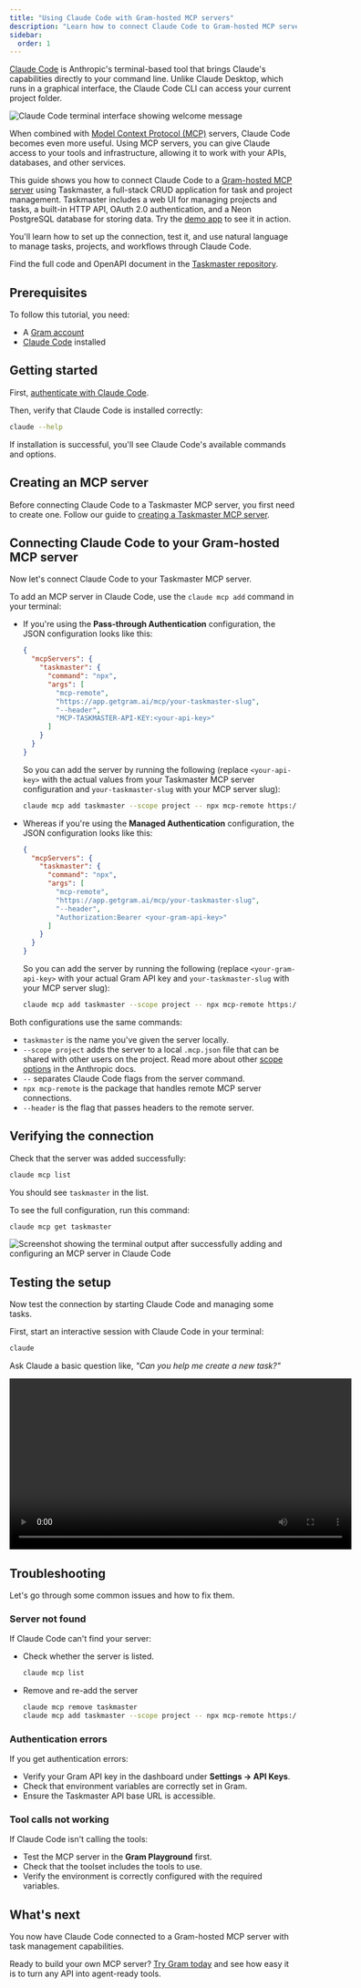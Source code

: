 ```yaml
---
title: "Using Claude Code with Gram-hosted MCP servers"
description: "Learn how to connect Claude Code to Gram-hosted MCP servers, giving Claude access to your APIs and tools directly from the terminal."
sidebar:
  order: 1
---
```


[Claude Code](https://docs.anthropic.com/en/docs/claude-code) is Anthropic's terminal-based tool that brings Claude's capabilities directly to your command line. Unlike Claude Desktop, which runs in a graphical interface, the Claude Code CLI can access your current project folder.

![Claude Code terminal interface showing welcome message](/img/guides/claude-code/claude-code-intro.png)

When combined with [Model Context Protocol (MCP)](https://modelcontextprotocol.io/) servers, Claude Code becomes even more useful. Using MCP servers, you can give Claude access to your tools and infrastructure, allowing it to work with your APIs, databases, and other services.

This guide shows you how to connect Claude Code to a [Gram-hosted MCP server](/blog/the-easiest-way-to-host-mcp-servers) using Taskmaster, a full-stack CRUD application for task and project management. Taskmaster includes a web UI for managing projects and tasks, a built-in HTTP API, OAuth 2.0 authentication, and a Neon PostgreSQL database for storing data. Try the [demo app](https://taskmaster-speakeasyapi.vercel.app/) to see it in action.

You'll learn how to set up the connection, test it, and use natural language to manage tasks, projects, and workflows through Claude Code.

Find the full code and OpenAPI document in the [Taskmaster repository](https://github.com/speakeasy-api/taskmaster).

## Prerequisites

To follow this tutorial, you need:

- A [Gram account](https://app.getgram.ai)
- [Claude Code](https://docs.anthropic.com/en/docs/claude-code) installed

## Getting started

First, [authenticate with Claude Code](https://docs.anthropic.com/en/docs/claude-code/setup).

Then, verify that Claude Code is installed correctly:

```bash
claude --help
```

If installation is successful, you'll see Claude Code's available commands and options.

## Creating an MCP server

Before connecting Claude Code to a Taskmaster MCP server, you first need to create one. Follow our guide to [creating a Taskmaster MCP server](/examples/creating-taskmaster-mcp-server).

## Connecting Claude Code to your Gram-hosted MCP server

Now let's connect Claude Code to your Taskmaster MCP server.

To add an MCP server in Claude Code, use the `claude mcp add` command in your terminal:

- If you're using the **Pass-through Authentication** configuration, the JSON configuration looks like this:

    ```json
    {
      "mcpServers": {
        "taskmaster": {
          "command": "npx",
          "args": [
            "mcp-remote",
            "https://app.getgram.ai/mcp/your-taskmaster-slug",
            "--header",
            "MCP-TASKMASTER-API-KEY:<your-api-key>"
          ]
        }
      }
    }
    ```

    So you can add the server by running the following (replace `<your-api-key>` with the actual values from your Taskmaster MCP server configuration and `your-taskmaster-slug` with your MCP server slug):

    ```bash
    claude mcp add taskmaster --scope project -- npx mcp-remote https://app.getgram.ai/mcp/your-taskmaster-slug --header "MCP-TASKMASTER-API-KEY:<your-api-key>"
    ```

- Whereas if you're using the **Managed Authentication** configuration, the JSON configuration looks like this:

    ```json
    {
      "mcpServers": {
        "taskmaster": {
          "command": "npx",
          "args": [
            "mcp-remote",
            "https://app.getgram.ai/mcp/your-taskmaster-slug",
            "--header",
            "Authorization:Bearer <your-gram-api-key>"
          ]
        }
      }
    }
    ```

    So you can add the server by running the following (replace `<your-gram-api-key>` with your actual Gram API key and `your-taskmaster-slug` with your MCP server slug):

    ```bash
    claude mcp add taskmaster --scope project -- npx mcp-remote https://app.getgram.ai/mcp/your-taskmaster-slug --header "Authorization: Bearer <your-gram-api-key>"
   ```

Both configurations use the same commands:

- `taskmaster` is the name you've given the server locally.
- `--scope project` adds the server to a local `.mcp.json` file that can be shared with other users on the project. Read more about other [scope options](https://docs.anthropic.com/en/docs/claude-code/mcp#mcp-installation-scopes) in the Anthropic docs.
- `--` separates Claude Code flags from the server command.
- `npx mcp-remote` is the package that handles remote MCP server connections.
- `--header` is the flag that passes headers to the remote server.

## Verifying the connection

Check that the server was added successfully:

```bash
claude mcp list
```

You should see `taskmaster` in the list.

To see the full configuration, run this command:

```bash
claude mcp get taskmaster
```

![Screenshot showing the terminal output after successfully adding and configuring an MCP server in Claude Code](/img/guides/claude-code/claude-code-mcp-install.png)

## Testing the setup

Now test the connection by starting Claude Code and managing some tasks.

First, start an interactive session with Claude Code in your terminal:

```bash
claude
```

Ask Claude a basic question like, *"Can you help me create a new task?"*

<video width="600" controls>
  <source src="/videos/claude-code-showcase.mp4" type="video/mp4" />
    Your browser does not support the video tag.
</video>


## Troubleshooting

Let's go through some common issues and how to fix them.

### Server not found

If Claude Code can't find your server:

- Check whether the server is listed.

    ```bash
    claude mcp list
    ```

- Remove and re-add the server

    ```bash
    claude mcp remove taskmaster
    claude mcp add taskmaster --scope project -- npx mcp-remote https://app.getgram.ai/mcp/your-taskmaster-slug --header "Authorization:Bearer <your-gram-api-key>"
    ```

### Authentication errors

If you get authentication errors:

- Verify your Gram API key in the dashboard under **Settings -> API Keys**.
- Check that environment variables are correctly set in Gram.
- Ensure the Taskmaster API base URL is accessible.

### Tool calls not working

If Claude Code isn't calling the tools:

- Test the MCP server in the **Gram Playground** first.
- Check that the toolset includes the tools to use.
- Verify the environment is correctly configured with the required variables.

## What's next

You now have Claude Code connected to a Gram-hosted MCP server with task management capabilities.

Ready to build your own MCP server? [Try Gram today](https://getgram.ai) and see how easy it is to turn any API into agent-ready tools.

